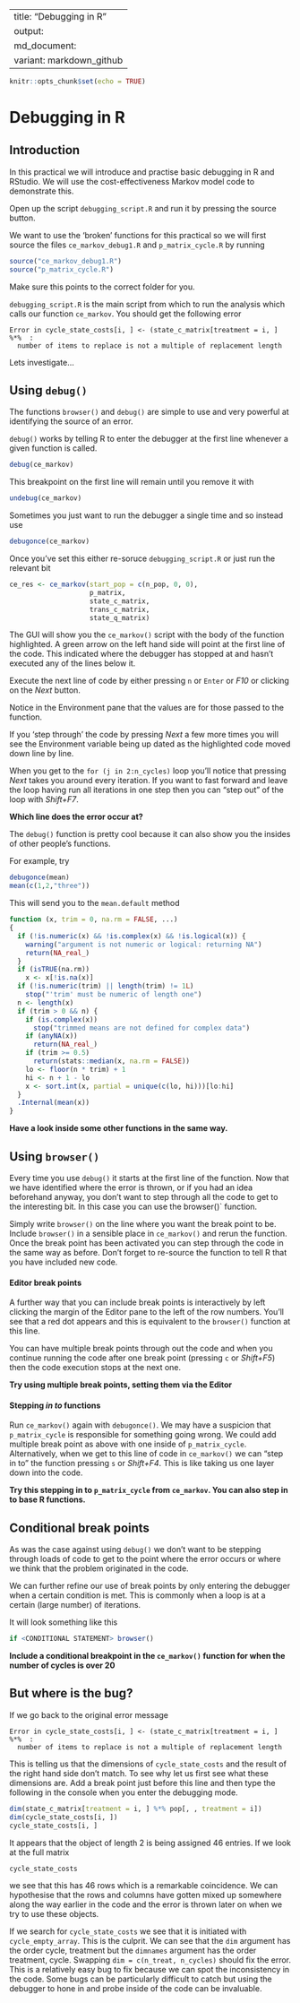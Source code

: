 
---
title: "Debugging in R"
output:
  md_document:
    variant: markdown_github
---

```r
knitr::opts_chunk$set(echo = TRUE)
```

# Debugging in R

## Introduction

In this practical we will introduce and practise basic debugging in R and RStudio.
We will use the cost-effectiveness Markov model code to demonstrate this.


Open up the script `debugging_script.R` and run it by pressing the source button.

We want to use the 'broken' functions for this practical so we will first source the files `ce_markov_debug1.R` and `p_matrix_cycle.R` by running

```r
source("ce_markov_debug1.R")
source("p_matrix_cycle.R")
```

Make sure this points to the correct folder for you.

`debugging_script.R` is the main script from which to run the analysis which calls our function `ce_markov`.
You should get the following error

```
Error in cycle_state_costs[i, ] <- (state_c_matrix[treatment = i, ] %*%  : 
  number of items to replace is not a multiple of replacement length
```

Lets investigate...

## Using `debug()`

The functions `browser()` and `debug()` are simple to use and very powerful at identifying the source of an error.

`debug()` works by telling R to enter the debugger at the first line whenever a given function is called.

```r
debug(ce_markov)
```

This breakpoint on the first line will remain until you remove it with
 
```r
undebug(ce_markov)
```

Sometimes you just want to run the debugger a single time and so instead use

```r
debugonce(ce_markov)
```

Once you've set this either re-soruce `debugging_script.R` or just run the relevant bit

```r
ce_res <- ce_markov(start_pop = c(n_pop, 0, 0),
                    p_matrix,
                    state_c_matrix,
                    trans_c_matrix,
                    state_q_matrix)
```

The GUI will show you the `ce_markov()` script with the body of the function highlighted.
A green arrow on the left hand side will point at the first line of the code. This indicated where the debugger has stopped at and hasn't executed any of the lines below it.

Execute the next line of code by either pressing `n` or `Enter` or _F10_ or clicking on the _Next_ button.

Notice in the Environment pane that the values are for those passed to the function.

If you 'step through' the code by pressing _Next_ a few more times you will see the Environment variable being up dated as the highlighted code moved down line by line.

When you get to the `for (j in 2:n_cycles)` loop you'll notice that pressing _Next_ takes you around every iteration. If you want to fast forward and leave the loop having run all iterations in one step then you can "step out" of the loop with _Shift+F7_.

__Which line does the error occur at?__

The `debug()` function is pretty cool because it can also show you the insides of other people's functions.

For example, try

```r
debugonce(mean)
mean(c(1,2,"three"))
```

This will send you to the `mean.default` method

```r
function (x, trim = 0, na.rm = FALSE, ...) 
{
  if (!is.numeric(x) && !is.complex(x) && !is.logical(x)) {
    warning("argument is not numeric or logical: returning NA")
    return(NA_real_)
  }
  if (isTRUE(na.rm)) 
    x <- x[!is.na(x)]
  if (!is.numeric(trim) || length(trim) != 1L) 
    stop("'trim' must be numeric of length one")
  n <- length(x)
  if (trim > 0 && n) {
    if (is.complex(x)) 
      stop("trimmed means are not defined for complex data")
    if (anyNA(x)) 
      return(NA_real_)
    if (trim >= 0.5) 
      return(stats::median(x, na.rm = FALSE))
    lo <- floor(n * trim) + 1
    hi <- n + 1 - lo
    x <- sort.int(x, partial = unique(c(lo, hi)))[lo:hi]
  }
  .Internal(mean(x))
}
```

__Have a look inside some other functions in the same way.__


## Using `browser()`

Every time you use `debug()` it starts at the first line of the function.
Now that we have identified where the error is thrown, or if you had an idea beforehand anyway, you don't want to step through all the code to get to the interesting bit.
In this case you can use the browser()` function.

Simply write `browser()` on the line where you want the break point to be.
Include `browser()` in a sensible place in `ce_markov()` and rerun the function.
Once the break point has been activated you can step through the code in the same way as before.
Don't forget to re-source the function to tell R that you have included new code.

#### Editor break points

A further way that you can include break points is interactively by left clicking the margin of the Editor pane to the left of the row numbers. You'll see that a red dot appears and this is equivalent to the `browser()` function at this line.

You can have multiple break points through out the code and when you continue running the code after one break point (pressing `c` or _Shift+F5_) then the code execution stops at the next one.

__Try using multiple break points, setting them via the Editor__


#### Stepping _in to_ functions

Run `ce_markov()` again with `debugonce()`. We may have a suspicion that `p_matrix_cycle` is responsible for something going wrong. We could add multiple break point as above with one inside of `p_matrix_cycle`. Alternatively, when we get to this line of code in `ce_markov()` we can "step in to" the function pressing `s` or _Shift+F4_.
This is like taking us one layer down into the code.

__Try this stepping in to `p_matrix_cycle` from `ce_markov`. You can also step in to base R functions.__

## Conditional break points

As was the case against using `debug()` we don't want to be stepping through loads of code to get to the point where the error occurs or where we think that the problem originated in the code.

We can further refine our use of break points by only entering the debugger when a certain condition is met. This is commonly when a loop is at a certain (large number) of iterations. 

It will look something like this

```r
if <CONDITIONAL STATEMENT> browser()
```

__Include a conditional breakpoint in the `ce_markov()` function for when the number of cycles is over 20__



## But where is the bug?

If we go back to the original error message

```
Error in cycle_state_costs[i, ] <- (state_c_matrix[treatment = i, ] %*%  : 
  number of items to replace is not a multiple of replacement length
```

This is telling us that the dimensions of `cycle_state_costs` and the result of the right hand side don't match.
To see why let us first see what these dimensions are. Add a break point just before this line and then type the following in the console when you enter the debugging mode.

```r
dim(state_c_matrix[treatment = i, ] %*% pop[, , treatment = i])
dim(cycle_state_costs[i, ])
cycle_state_costs[i, ]
```

It appears that the object of length 2 is being assigned 46 entries.
If we look at the full matrix

```r
cycle_state_costs
```

we see that this has 46 rows which is a remarkable coincidence.
We can hypothesise that the rows and columns have gotten mixed up somewhere along the way earlier in the code and the error is thrown later on when we try to use these objects.

If we search for `cycle_state_costs` we see that it is initiated with `cycle_empty_array`.
This is the culprit. We can see that the `dim` argument has the order cycle, treatment but the `dimnames` argument has the order treatment, cycle.
Swapping `dim = c(n_treat, n_cycles)` should fix the error.
This is a relatively easy bug to fix because we can spot the inconsistency in the code. Some bugs can be particularly difficult to catch but using the debugger to hone in and probe inside of the code can be invaluable.



